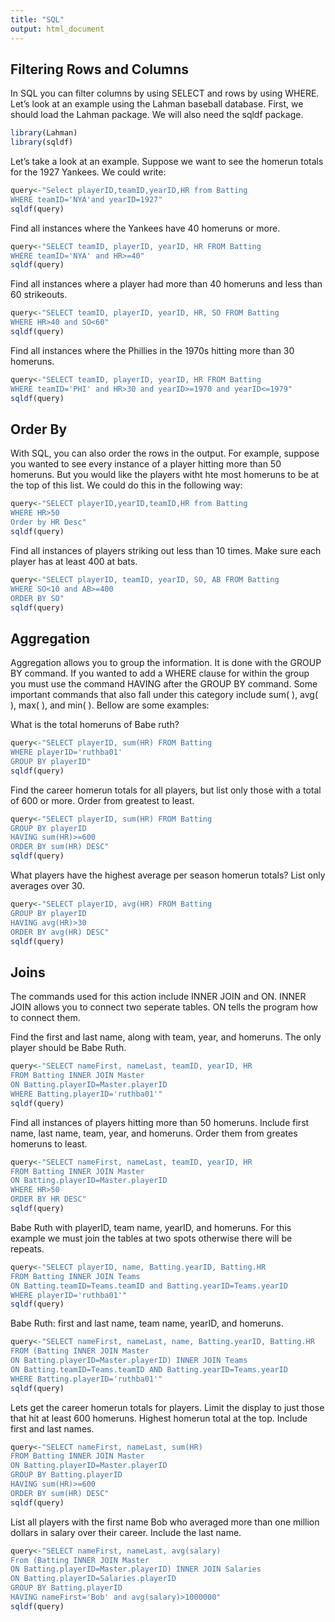 ```yaml
---
title: "SQL"
output: html_document
---
```


## Filtering Rows and Columns

In SQL you can filter columns by using SELECT and rows by using WHERE. Let's look at an example using the Lahman baseball database. First, we should load the Lahman package. We will also need the sqldf package. 

```r
library(Lahman)
library(sqldf)
```

Let's take a look at an example. Suppose we want to see the homerun totals for the 1927 Yankees. We could write:

```r
query<-"Select playerID,teamID,yearID,HR from Batting
WHERE teamID='NYA'and yearID=1927"
sqldf(query)
```

Find all instances where the Yankees have 40 homeruns or more.

```r
query<-"SELECT teamID, playerID, yearID, HR FROM Batting
WHERE teamID='NYA' and HR>=40"
sqldf(query)
```

Find all instances where a player had more than 40 homeruns and less than 60 strikeouts.

```r
query<-"SELECT teamID, playerID, yearID, HR, SO FROM Batting
WHERE HR>40 and SO<60"
sqldf(query)
```

Find all instances where the Phillies in the 1970s hitting more than 30 homeruns. 

```r
query<-"SELECT teamID, playerID, yearID, HR FROM Batting 
WHERE teamID='PHI' and HR>30 and yearID>=1970 and yearID<=1979"
sqldf(query)
```

## Order By

With SQL, you can also order the rows in the output. For example, suppose you wanted to see every instance of a player hitting more than 50 homeruns. But you would like the players witht hte most homeruns to be at the top of this list. We could do this in the following way:

```r
query<-"SELECT playerID,yearID,teamID,HR from Batting 
WHERE HR>50 
Order by HR Desc"
sqldf(query)
```

Find all instances of players striking out less than 10 times. Make sure each player has at least 400 at bats.

```r
query<-"SELECT playerID, teamID, yearID, SO, AB FROM Batting
WHERE SO<10 and AB>=400
ORDER BY SO"
sqldf(query)
```

## Aggregation

Aggregation allows you to group the information. It is done with the GROUP BY command. If you wanted to add a WHERE clause for within the group you must use the command HAVING after the GROUP BY command. Some important commands that also fall under this category include sum( ), avg( ), max( ), and min( ). Bellow are some examples:

What is the total homeruns of Babe ruth?

```r
query<-"SELECT playerID, sum(HR) FROM Batting 
WHERE playerID='ruthba01'
GROUP BY playerID"
sqldf(query)
```


Find the career homerun totals for all players, but list only those with a total of 600 or more. Order from greatest to least.

```r
query<-"SELECT playerID, sum(HR) FROM Batting
GROUP BY playerID
HAVING sum(HR)>=600
ORDER BY sum(HR) DESC"
sqldf(query)
```

What players have the highest average per season homerun totals? List only averages over 30.

```r
query<-"SELECT playerID, avg(HR) FROM Batting
GROUP BY playerID
HAVING avg(HR)>30
ORDER BY avg(HR) DESC"
sqldf(query)
```

## Joins

The commands used for this action include INNER JOIN and ON. INNER JOIN allows you to connect two seperate tables. ON tells the program how to connect them.

Find the first and last name, along with team, year, and homeruns. The only player should be Babe Ruth.

```r
query<-"SELECT nameFirst, nameLast, teamID, yearID, HR
FROM Batting INNER JOIN Master
ON Batting.playerID=Master.playerID
WHERE Batting.playerID='ruthba01'"
sqldf(query)
```

Find all instances of players hitting more than 50 homeruns. Include first name, last name, team, year, and homeruns. Order them from greates homeruns to least.

```r
query<-"SELECT nameFirst, nameLast, teamID, yearID, HR
FROM Batting INNER JOIN Master
ON Batting.playerID=Master.playerID
WHERE HR>50
ORDER BY HR DESC"
sqldf(query)
```

Babe Ruth with playerID, team name, yearID, and homeruns. For this example we must join the tables at two spots otherwise there will be repeats.

```r
query<-"SELECT playerID, name, Batting.yearID, Batting.HR
FROM Batting INNER JOIN Teams
ON Batting.teamID=Teams.teamID and Batting.yearID=Teams.yearID
WHERE playerID='ruthba01'"
sqldf(query)
```

Babe Ruth: first and last name, team name, yearID, and homeruns.

```r
query<-"SELECT nameFirst, nameLast, name, Batting.yearID, Batting.HR 
FROM (Batting INNER JOIN Master
ON Batting.playerID=Master.playerID) INNER JOIN Teams
ON Batting.teamID=Teams.teamID AND Batting.yearID=Teams.yearID
WHERE Batting.playerID='ruthba01'"
sqldf(query)
```

Lets get the career homerun totals for players. Limit the display to just those that hit at least 600 homeruns. Highest homerun total at the top. Include first and last names.

```r
query<-"SELECT nameFirst, nameLast, sum(HR)
FROM Batting INNER JOIN Master
ON Batting.playerID=Master.playerID
GROUP BY Batting.playerID
HAVING sum(HR)>=600
ORDER BY sum(HR) DESC"
sqldf(query)
```

List all players with the first name Bob who averaged more than one million dollars in salary over their career. Include the last name.

```r
query<-"SELECT nameFirst, nameLast, avg(salary)
From (Batting INNER JOIN Master
ON Batting.playerID=Master.playerID) INNER JOIN Salaries
ON Batting.playerID=Salaries.playerID
GROUP BY Batting.playerID
HAVING nameFirst='Bob' and avg(salary)>1000000"
sqldf(query)
```

